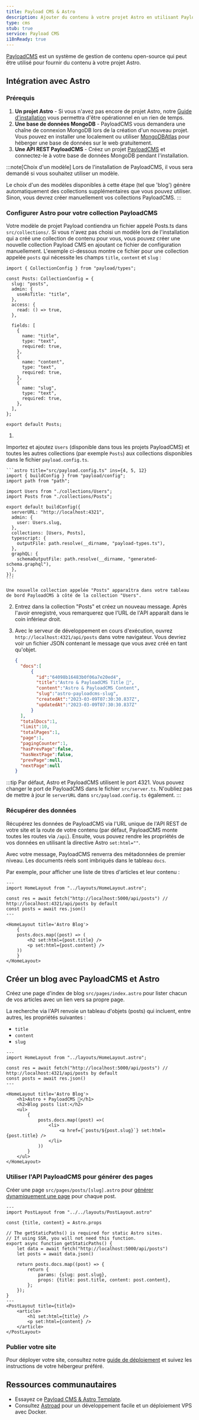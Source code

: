 ```yaml
---
title: Payload CMS & Astro
description: Ajouter du contenu à votre projet Astro en utilisant Payload comme CMS
type: cms
stub: true
service: Payload CMS
i18nReady: true
---
```


[PayloadCMS](https://payloadcms.com/) est un système de gestion de contenu open-source qui peut être utilisé pour fournir du contenu à votre projet Astro.

## Intégration avec Astro

### Prérequis


1. **Un projet Astro** - Si vous n'avez pas encore de projet Astro, notre [Guide d'installation]( /fr/install/auto/) vous permettra d'être opérationnel en un rien de temps.
2. **Une base de données MongoDB** - PayloadCMS vous demandera une chaîne de connexion MongoDB lors de la création d'un nouveau projet. Vous pouvez en installer une localement ou utiliser [MongoDBAtlas](https://www.mongodb.com/) pour héberger une base de données sur le web gratuitement.
3. **Une API REST PayloadCMS** - Créez un projet [PayloadCMS](https://payloadcms.com/docs/getting-started/installation) et connectez-le à votre base de données MongoDB pendant l'installation.

:::note[Choix d'un modèle]
Lors de l'installation de PayloadCMS, il vous sera demandé si vous souhaitez utiliser un modèle.

Le choix d'un des modèles disponibles à cette étape (tel que 'blog') génère automatiquement des collections supplémentaires que vous pouvez utiliser. Sinon, vous devrez créer manuellement vos collections PayloadCMS.
:::

### Configurer Astro pour votre collection PayloadCMS

Votre modèle de projet Payload contiendra un fichier appelé Posts.ts dans `src/collections/`. Si vous n'avez pas choisi un modèle lors de l'installation qui a créé une collection de contenu pour vous, vous pouvez créer une nouvelle collection Payload CMS en ajoutant ce fichier de configuration manuellement. L'exemple ci-dessous montre ce fichier pour une collection appelée `posts` qui nécessite les champs `title`, `content` et `slug` :


```astro title="src/collections/Posts.ts"
import { CollectionConfig } from "payload/types";

const Posts: CollectionConfig = {
  slug: "posts",
  admin: {
    useAsTitle: "title",
  },
  access: {
    read: () => true,
  },

  fields: [
    {
      name: "title",
      type: "text",
      required: true,
    },
    {
      name: "content",
      type: "text",
      required: true,
    },
    {
      name: "slug",
      type: "text",
      required: true,
    },
  ],
};

export default Posts;
```

1. 
Importez et ajoutez `Users` (disponible dans tous les projets PayloadCMS) et toutes les autres collections (par exemple `Posts`) aux collections disponibles dans le fichier `payload.config.ts`.

    ```astro title="src/payload.config.ts" ins={4, 5, 12}
    import { buildConfig } from "payload/config";
    import path from "path";

    import Users from "./collections/Users";
    import Posts from "./collections/Posts";

    export default buildConfig({
      serverURL: "http://localhost:4321",
      admin: {
        user: Users.slug,
      },
      collections: [Users, Posts],
      typescript: {
        outputFile: path.resolve(__dirname, "payload-types.ts"),
      },
      graphQL: {
        schemaOutputFile: path.resolve(__dirname, "generated-schema.graphql"),
      },
    });
    ```

    Une nouvelle collection appelée "Posts" apparaîtra dans votre tableau de bord PayloadCMS à côté de la collection "Users". 

2. Entrez dans la collection "Posts" et créez un nouveau message. Après l'avoir enregistré, vous remarquerez que l'URL de l'API apparaît dans le coin inférieur droit.

3. Avec le serveur de développement en cours d'exécution, ouvrez `http://localhost:4321/api/posts` dans votre navigateur. Vous devriez voir un fichier JSON contenant le message que vous avez créé en tant qu'objet.

    ```json
    {
      "docs":[
          {
            "id":"64098b16483b0f06a7e20ed4",
            "title":"Astro & PayloadCMS Title 🚀",
            "content":"Astro & PayloadCMS Content",
            "slug":"astro-payloadcms-slug",
            "createdAt":"2023-03-09T07:30:30.837Z",
            "updatedAt":"2023-03-09T07:30:30.837Z"
          }
      ],
      "totalDocs":1,
      "limit":10,
      "totalPages":1,
      "page":1,
      "pagingCounter":1,
      "hasPrevPage":false,
      "hasNextPage":false,
      "prevPage":null,
      "nextPage":null
    }
    ```

:::tip
Par défaut, Astro et PayloadCMS utilisent le port 4321. Vous pouvez changer le port de PayloadCMS dans le fichier `src/server.ts`. N'oubliez pas de mettre à jour le `serverURL` dans `src/payload.config.ts` également.
:::

### Récupérer des données

Récupérez les données de PayloadCMS via l'URL unique de l'API REST de votre site et la route de votre contenu (par défaut, PayloadCMS monte toutes les routes via `/api`). Ensuite, vous pouvez rendre les propriétés de vos données en utilisant la directive Astro `set:html=""`.

Avec votre message, PayloadCMS renverra des métadonnées de premier niveau. Les documents réels sont imbriqués dans le tableau `docs`.

Par exemple, pour afficher une liste de titres d'articles et leur contenu :

```astro title="src/pages/index.astro"
---
import HomeLayout from "../layouts/HomeLayout.astro";

const res = await fetch("http://localhost:5000/api/posts") // http://localhost:4321/api/posts by default
const posts = await res.json()
---

<HomeLayout title='Astro Blog'>
	{
    posts.docs.map((post) => (
        <h2 set:html={post.title} />
        <p set:html={post.content} />
    ))
	}
</HomeLayout>
```

## Créer un blog avec PayloadCMS et Astro

Créez une page d'index de blog `src/pages/index.astro` pour lister chacun de vos articles avec un lien vers sa propre page.

La recherche via l'API renvoie un tableau d'objets (posts) qui incluent, entre autres, les propriétés suivantes :

- `title`
- `content`
- `slug`

```astro title="src/pages/index.astro"
---
import HomeLayout from "../layouts/HomeLayout.astro";

const res = await fetch("http://localhost:5000/api/posts") // http://localhost:4321/api/posts by default
const posts = await res.json()
---

<HomeLayout title='Astro Blog'>
	<h1>Astro + PayloadCMS 🚀</h1>
	<h2>Blog posts list:</h2>
	<ul>
		{
			posts.docs.map((post) =>(
				<li>
					<a href={`posts/${post.slug}`} set:html={post.title} />
				</li>
			))
		}
	</ul>
</HomeLayout>
```

### Utiliser l'API PayloadCMS pour générer des pages

Créer une page `src/pages/posts/[slug].astro` pour [générer dynamiquement une page](/fr/guides/routage/#routes-dynamiques) pour chaque post.

```astro title="src/pages/posts/[slug].astro"
---
import PostLayout from "../../layouts/PostLayout.astro"

const {title, content} = Astro.props

// The getStaticPaths() is required for static Astro sites.
// If using SSR, you will not need this function.
export async function getStaticPaths() {
    let data = await fetch("http://localhost:5000/api/posts")
    let posts = await data.json()

    return posts.docs.map((post) => {
        return {
            params: {slug: post.slug},
            props: {title: post.title, content: post.content},
        };
    });
} 
---
<PostLayout title={title}>
    <article>
        <h1 set:html={title} />
        <p set:html={content} />
    </article>
</PostLayout>
```

### Publier votre site

Pour déployer votre site, consultez notre [guide de déploiement](/fr/guides/deploy/) et suivez les instructions de votre hébergeur préféré.


## Ressources communautaires 

- Essayez ce [Payload CMS & Astro Template](https://github.com/Lambdo-Labs/payloadcms-astro-template).
- Consultez [Astroad](https://github.com/mooxl/astroad) pour un développement facile et un déploiement VPS avec Docker.
